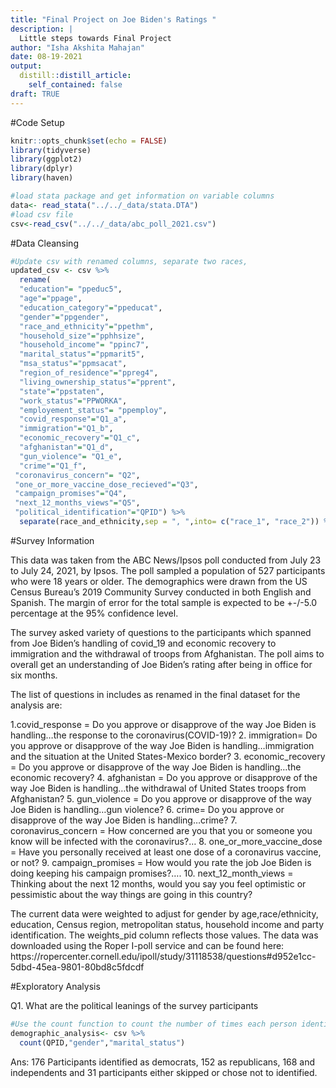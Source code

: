```yaml
---
title: "Final Project on Joe Biden's Ratings "
description: |
  Little steps towards Final Project 
author: "Isha Akshita Mahajan"
date: 08-19-2021
output: 
  distill::distill_article:
    self_contained: false
draft: TRUE
---
```


#Code Setup
```r
knitr::opts_chunk$set(echo = FALSE)
library(tidyverse)
library(ggplot2)
library(dplyr)
library(haven)

#load stata package and get information on variable columns 
data<- read_stata("../../_data/stata.DTA")
#load csv file 
csv<-read_csv("../../_data/abc_poll_2021.csv") 
```


#Data Cleansing

```r
#Update csv with renamed columns, separate two races,
updated_csv <- csv %>% 
  rename(
  "education"= "ppeduc5",
  "age"="ppage",
  "education_category"="ppeducat",
  "gender"="ppgender",                              
  "race_and_ethnicity"="ppethm",                     
  "household_size"="pphhsize",
  "household_income"= "ppinc7",
  "marital_status"="ppmarit5",
  "msa_status"="ppmsacat",
  "region_of_residence"="ppreg4",
  "living_ownership_status"="pprent",
  "state"="ppstaten",
  "work_status"="PPWORKA",
  "employement_status"= "ppemploy",
  "covid_response"="Q1_a",
  "immigration"="Q1_b",
  "economic_recovery"="Q1_c",
  "afghanistan"="Q1_d",
  "gun_violence"= "Q1_e",
  "crime"="Q1_f",
 "coronavirus_concern"= "Q2",
 "one_or_more_vaccine_dose_recieved"="Q3",
 "campaign_promises"="Q4",
 "next_12_months_views"="Q5",
 "political_identification"="QPID") %>% 
  separate(race_and_ethnicity,sep = ", ",into= c("race_1", "race_2")) %>% 
```

#Survey Information

This data was taken from the ABC News/Ipsos poll conducted from July 23 to July 24, 2021, by Ipsos. The poll sampled a population of 527 participants who were 18 years or older. The demographics were drawn from the US Census Bureau’s 2019 Community Survey conducted in both English and Spanish. The margin of error for the total sample is expected to be +-/-5.0 percentage at the 95% confidence level. 

The survey asked variety of questions to the participants which spanned from Joe Biden's handling of covid_19 and economic recovery to immigration and the withdrawal of troops from Afghanistan. The poll aims to overall get an understanding of Joe Biden's rating after being in office for six months. 

The list of questions in includes as renamed in the final dataset for the analysis are:

1.covid_response = Do you approve or disapprove of the way Joe Biden is handling...the response to the coronavirus(COVID-19)?
2. immigration= Do you approve or disapprove of the way Joe Biden is handling...immigration and the situation at the United States-Mexico border?
3. economic_recovery = Do you approve or disapprove of the way Joe Biden is handling...the economic recovery?
4. afghanistan = Do you approve or disapprove of the way Joe Biden is handling...the withdrawal of United States troops from Afghanistan?
5. gun_violence = Do you approve or disapprove of the way Joe Biden is handling...gun violence?
6. crime= Do you approve or disapprove of the way Joe Biden is handling...crime?
7. coronavirus_concern = How concerned are you that you or someone you know will be infected with the coronavirus?...
8. one_or_more_vaccine_dose = Have you personally received at least one dose of a coronavirus vaccine, or not?
9. campaign_promises = How would you rate the job Joe Biden is doing keeping his campaign promises?....
10. next_12_month_views = Thinking about the next 12 months, would you say you feel optimistic or pessimistic about the way things are going in this country?

The current data were weighted to adjust for gender by age,race/ethnicity, education, Census region, metropolitan status, household income and party identification. The weights_pid column reflects those values. The data was downloaded using the Roper I-poll service and can be found here:  https://ropercenter.cornell.edu/ipoll/study/31118538/questions#d952e1cc-5dbd-45ea-9801-80bd8c5fdcdf


#Exploratory Analysis 

Q1. What are the political leanings of the survey participants  

```r
#Use the count function to count the number of times each person identified themselves politically into one of the categories
demographic_analysis<- csv %>% 
  count(QPID,"gender","marital_status")
```

Ans: 176 Participants identified as democrats, 152 as republicans, 168 and independents and 31 participants either skipped or chose not to identified. 

